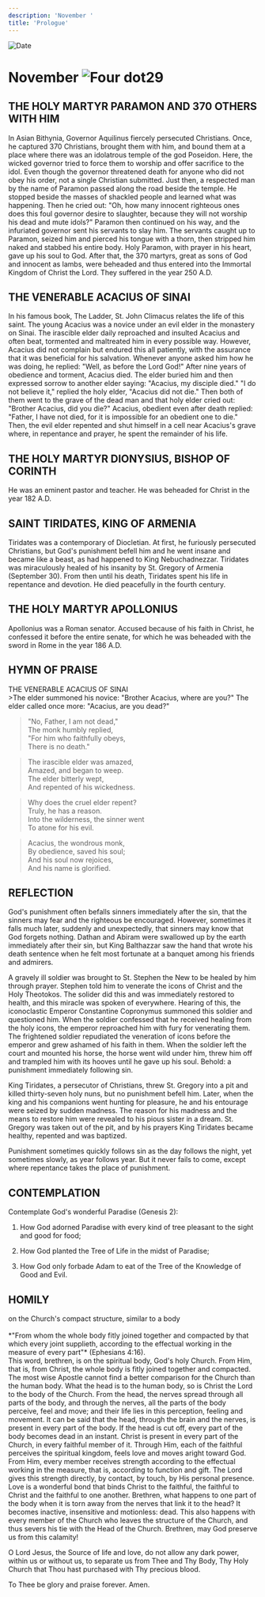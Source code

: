 ```yaml
---
description: 'November '
title: 'Prologue'
---
```


<RunningHead />
<Image src="/title-imprint.png" height={68} width={50} alt="Date" className="title-imprint"/>

# <div id="date">November <Image className="four-dot" src="/four-dot.png" height={15} width={15} alt="Four dot" />29</div>

## THE HOLY MARTYR PARAMON AND 370 OTHERS WITH HIM

In Asian Bithynia, Governor Aquilinus fiercely persecuted Christians. Once, he captured 370 Christians, brought them with him, and bound them at a place where there was an idolatrous temple of the god Poseidon. Here, the wicked governor tried to force them to worship and offer sacrifice to the idol. Even though the governor threatened death for anyone who did not obey his order, not a single Christian submitted. Just then, a respected man by the name of Paramon passed along the road beside the temple. He stopped beside the masses of shackled people and learned what was happening. Then he cried out: "Oh, how many innocent righteous ones does this foul governor desire to slaughter, because they will not worship his dead and mute idols?" Paramon then continued on his way, and the infuriated governor sent his servants to slay him. The servants caught up to Paramon, seized him and pierced his tongue with a thorn, then stripped him naked and stabbed his entire body. Holy Paramon, with prayer in his heart, gave up his soul to God. After that, the 370 martyrs, great as sons of God and innocent as lambs, were beheaded and thus entered into the Immortal Kingdom of Christ the Lord. They suffered in the year 250 A.D.

## THE VENERABLE ACACIUS OF SINAI

In his famous book, The Ladder, St. John Climacus relates the life of this saint. The young Acacius was a novice under an evil elder in the monastery on Sinai. The irascible elder daily reproached and insulted Acacius and often beat, tormented and maltreated him in every possible way. However, Acacius did not complain but endured this all patiently, with the assurance that it was beneficial for his salvation. Whenever anyone asked him how he was doing, he replied: "Well, as before the Lord God!" After nine years of obedience and torment, Acacius died. The elder buried him and then expressed sorrow to another elder saying: "Acacius, my disciple died." "I do not believe it," replied the holy elder, "Acacius did not die." Then both of them went to the grave of the dead man and that holy elder cried out: "Brother Acacius, did you die?" Acacius, obedient even after death replied: "Father, I have not died, for it is impossible for an obedient one to die." Then, the evil elder repented and shut himself in a cell near Acacius's grave where, in repentance and prayer, he spent the remainder of his life.

## THE HOLY MARTYR DIONYSIUS, BISHOP OF CORINTH

He was an eminent pastor and teacher. He was beheaded for Christ in the year 182 A.D.

## SAINT TIRIDATES, KING OF ARMENIA

Tiridates was a contemporary of Diocletian. At first, he furiously persecuted Christians, but God's punishment befell him and he went insane and became like a beast, as had happened to King Nebuchadnezzar. Tiridates was miraculously healed of his insanity by St. Gregory of Armenia (September 30). From then until his death, Tiridates spent his life in repentance and devotion. He died peacefully in the fourth century. 

## THE HOLY MARTYR APOLLONIUS

Apollonius was a Roman senator. Accused because of his faith in Christ, he confessed it before the entire senate, for which he was beheaded with the sword in Rome in the year 186 A.D.


## HYMN OF PRAISE
<div style={{textAlign:'center', color:'crimson', fontWeight:'bold'}}>
THE VENERABLE ACACIUS OF SINAI
</div>
>The elder summoned his novice:   
"Brother Acacius, where are you?"  
The elder called once more:  
"Acacius, are you dead?"  
  
>"No, Father, I am not dead,"  
The monk humbly replied,   
"For him who faithfully obeys,   
There is no death."  
  
>The irascible elder was amazed,  
Amazed, and began to weep.  
The elder bitterly wept,  
And repented of his wickedness.  
  
>Why does the cruel elder repent?  
Truly, he has a reason.  
Into the wilderness, the sinner went  
To atone for his evil.  
  
>Acacius, the wondrous monk,  
By obedience, saved his soul;  
And his soul now rejoices,  
And his name is glorified.  


## REFLECTION

God's punishment often befalls sinners immediately after the sin, that the sinners may fear and the righteous be encouraged. However, sometimes it falls much later, suddenly and unexpectedly, that sinners may know that God forgets nothing. Dathan and Abiram were swallowed up by the earth immediately after their sin, but King Balthazzar saw the hand that wrote his death sentence when he felt most fortunate at a banquet among his friends and admirers. 

A gravely ill soldier was brought to St. Stephen the New to be healed by him through prayer. Stephen told him to venerate the icons of Christ and the Holy Theotokos. The solider did this and was immediately restored to health, and this miracle was spoken of everywhere. Hearing of this, the iconoclastic Emperor Constantine Copronymus summoned this soldier and questioned him. When the soldier confessed that he received healing from the holy icons, the emperor reproached him with fury for venerating them. The frightened soldier repudiated the veneration of icons before the emperor and grew ashamed of his faith in them. When the soldier left the court and mounted his horse, the horse went wild under him, threw him off and trampled him with its hooves until he gave up his soul. Behold: a punishment immediately following sin. 

King Tiridates, a persecutor of Christians, threw St. Gregory into a pit and killed thirty-seven holy nuns, but no punishment befell him. Later, when the king and his companions went hunting for pleasure, he and his entourage were seized by sudden madness. The reason for his madness and the means to restore him were revealed to his pious sister in a dream. St. Gregory was taken out of the pit, and by his prayers King Tiridates became healthy, repented and was baptized. 

Punishment sometimes quickly follows sin as the day follows the night, yet sometimes slowly, as year follows year. But it never fails to come, except where repentance takes the place of punishment.


## CONTEMPLATION

Contemplate God's wonderful Paradise (Genesis 2):

1. How God adorned Paradise with every kind of tree pleasant to the sight and good for food;

2. How God planted the Tree of Life in the midst of Paradise;

3. How God only forbade Adam to eat of the Tree of the Knowledge of Good and Evil.


## HOMILY
<div style={{textAlign:'center', color:'crimson', fontWeight:'bold'}}>
on the Church's compact structure, similar to a body 
</div>
<br />
<div style={{textAlign:'right'}}>
*"From whom the whole body fitly joined together and compacted by that which every joint supplieth, according to the effectual working in the measure of every part"* (Ephesians 4:16).
</div>
This word, brethren, is on the spiritual body, God's holy Church. From Him, that is, from Christ, the whole body is fitly joined together and compacted. The most wise Apostle cannot find a better comparison for the Church than the human body. What the head is to the human body, so is Christ the Lord to the body of the Church. From the head, the nerves spread through all parts of the body, and through the nerves, all the parts of the body perceive, feel and move; and their life lies in this perception, feeling and movement. It can be said that the head, through the brain and the nerves, is present in every part of the body. If the head is cut off, every part of the body becomes dead in an instant. Christ is present in every part of the Church, in every faithful member of it. Through Him, each of the faithful perceives the spiritual kingdom, feels love and moves aright toward God. From Him, every member receives strength according to the effectual working in the measure, that is, according to function and gift. The Lord gives this strength directly, by contact, by touch, by His personal presence. Love is a wonderful bond that binds Christ to the faithful, the faithful to Christ and the faithful to one another. Brethren, what happens to one part of the body when it is torn away from the nerves that link it to the head? It becomes inactive, insensitive and motionless: dead. This also happens with every member of the Church who leaves the structure of the Church, and thus severs his tie with the Head of the Church. Brethren, may God preserve us from this calamity!

O Lord Jesus, the Source of life and love, do not allow any dark power, within us or without us, to separate us from Thee and Thy Body, Thy Holy Church that Thou hast purchased with Thy precious blood.

To Thee be glory and praise forever. Amen.
